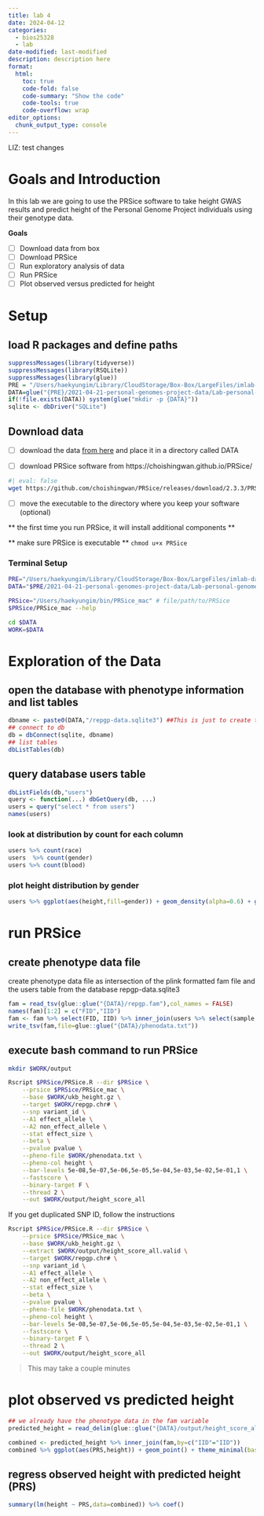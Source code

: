 ```yaml
---
title: lab 4
date: 2024-04-12
categories: 
  - bios25328
  - lab
date-modified: last-modified
description: description here
format:
  html:
    toc: true
    code-fold: false
    code-summary: "Show the code"
    code-tools: true
    code-overflow: wrap
editor_options: 
  chunk_output_type: console
---
```


LIZ: test changes

# Goals and Introduction 
In this lab we are going to use the PRSice software to take height GWAS results and predict height of the  Personal Genome Project individuals using their genotype data.

**Goals**

  - [ ] Download data from box
  - [ ] Download PRSice
  - [ ] Run exploratory analysis of data 
  - [ ] Run PRSice 
  - [ ] Plot observed versus predicted for height

# Setup 

## load R packages and define paths
```r

suppressMessages(library(tidyverse))
suppressMessages(library(RSQLite))
suppressMessages(library(glue))
PRE = "/Users/haekyungim/Library/CloudStorage/Box-Box/LargeFiles/imlab-data/data-Github/web-data"
DATA=glue("{PRE}/2021-04-21-personal-genomes-project-data/Lab-personal-genomes-project-data")
if(!file.exists(DATA)) system(glue("mkdir -p {DATA}"))
sqlite <- dbDriver("SQLite")
```

## Download data

- [ ] download the data [from here](https://uchicago.box.com/s/snhot2x0272dzuuas4ipkgnrlxva2qga) and place it in a directory called DATA

- [ ] download PRSice software from https://choishingwan.github.io/PRSice/

```bash
#| eval: false
wget https://github.com/choishingwan/PRSice/releases/download/2.3.3/PRSice_mac.zip
```

- [ ] move the executable to the directory where you keep your software (optional)

** the first time you run PRSice, it will install additional components **

** make sure PRSice is executable ** `chmod u+x PRSice`

### Terminal Setup

```bash
PRE="/Users/haekyungim/Library/CloudStorage/Box-Box/LargeFiles/imlab-data/data-Github/web-data"
DATA="$PRE/2021-04-21-personal-genomes-project-data/Lab-personal-genomes-project-data"

PRSice="/Users/haekyungim/bin/PRSice_mac" # file/path/to/PRSice
$PRSice/PRSice_mac --help 
```


```bash
cd $DATA
WORK=$DATA
```

# Exploration of the Data 

## open the database with phenotype information and list tables
```r
dbname <- paste0(DATA,"/repgp-data.sqlite3") ##This is just to create the file path to the sqlite3 file 
## connect to db
db = dbConnect(sqlite, dbname)
## list tables
dbListTables(db)
```

## query database users table

```r
dbListFields(db,"users")
query <- function(...) dbGetQuery(db, ...)
users = query("select * from users")
names(users)
```

### look at distribution by count for each column

```r
users %>% count(race)
users  %>% count(gender)
users %>% count(blood)
```

### plot height distribution by gender

```r
users %>% ggplot(aes(height,fill=gender)) + geom_density(alpha=0.6) + ggtitle("Height by gender - Missing gender, *, has bi-modal distr.") + theme_minimal(base_size = 15)
```

# run PRSice 

## create phenotype data file

create phenotype data file as intersection of the plink formatted fam file and the users table from the database repgp-data.sqlite3

```r
fam = read_tsv(glue::glue("{DATA}/repgp.fam"),col_names = FALSE)
names(fam)[1:2] = c("FID","IID")
fam <- fam %>% select(FID, IID) %>% inner_join(users %>% select(sample,height,weight,gender), by=c("IID"="sample")) 
write_tsv(fam,file=glue::glue("{DATA}/phenodata.txt"))

```

## execute bash command to run PRSice

```bash

mkdir $WORK/output

Rscript $PRSice/PRSice.R --dir $PRSice \
    --prsice $PRSice/PRSice_mac \
    --base $WORK/ukb_height.gz \
    --target $WORK/repgp.chr# \
    --snp variant_id \
    --A1 effect_allele \
    --A2 non_effect_allele \
    --stat effect_size \
    --beta \
    --pvalue pvalue \
    --pheno-file $WORK/phenodata.txt \
    --pheno-col height \
    --bar-levels 5e-08,5e-07,5e-06,5e-05,5e-04,5e-03,5e-02,5e-01,1 \
    --fastscore \
    --binary-target F \
    --thread 2 \
    --out $WORK/output/height_score_all

```

If you get duplicated SNP ID, follow the instructions 
```bash
Rscript $PRSice/PRSice.R --dir $PRSice \
    --prsice $PRSice/PRSice_mac \
    --base $WORK/ukb_height.gz \
    --extract $WORK/output/height_score_all.valid \
    --target $WORK/repgp.chr# \
    --snp variant_id \
    --A1 effect_allele \
    --A2 non_effect_allele \
    --stat effect_size \
    --beta \
    --pvalue pvalue \
    --pheno-file $WORK/phenodata.txt \
    --pheno-col height \
    --bar-levels 5e-08,5e-07,5e-06,5e-05,5e-04,5e-03,5e-02,5e-01,1 \
    --fastscore \
    --binary-target F \
    --thread 2 \
    --out $WORK/output/height_score_all

```

> This may take a couple minutes

# plot observed vs predicted height 

```r
## we already have the phenotype data in the fam variable
predicted_height = read_delim(glue::glue("{DATA}/output/height_score_all.best"),delim=" ")
```

```r
combined <- predicted_height %>% inner_join(fam,by=c("IID"="IID")) 
combined %>% ggplot(aes(PRS,height)) + geom_point() + theme_minimal(base_size = 15)
```

## regress observed height with predicted height (PRS)

```r
summary(lm(height ~ PRS,data=combined)) %>% coef() 
```
